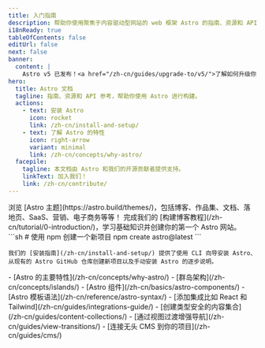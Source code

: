 ```yaml
---
title: 入门指南
description: 帮助你使用聚焦于内容驱动型网站的 web 框架 Astro 的指南、资源和 API 参考信息。
i18nReady: true
tableOfContents: false
editUrl: false
next: false
banner:
  content: |
    Astro v5 已发布！<a href="/zh-cn/guides/upgrade-to/v5/">了解如何升级你的网站</a>！
hero:
  title: Astro 文档
  tagline: 指南、资源和 API 参考，帮助你使用 Astro 进行构建。
  actions:
    - text: 安装 Astro
      icon: rocket
      link: /zh-cn/install-and-setup/
    - text: 了解 Astro 的特性
      icon: right-arrow
      variant: minimal
      link: /zh-cn/concepts/why-astro/
  facepile:
    tagline: 本文档由 Astro 和我们的开源贡献者提供支持。
    linkText: 加入我们！
    link: /zh-cn/contribute/
---
```



<CardGrid>
  <Card title="你可以用 Astro 构建什么？" icon="laptop">
    浏览 [Astro 主题](https://astro.build/themes/)，包括博客、作品集、文档、落地页、SaaS、营销、电子商务等等！
  </Card>

  <Card title="观看导览" icon="star">
    完成我们的 [构建博客教程](/zh-cn/tutorial/0-introduction/)，学习基础知识并创建你的第一个 Astro 网站。
  </Card>

  <SplitCard title="开始一个新项目" icon="rocket">
    ```sh
    # 使用 npm 创建一个新项目
    npm create astro@latest
    ```
    
    我们的 [安装指南](/zh-cn/install-and-setup/) 提供了使用 CLI 向导安装 Astro、从现有的 Astro GitHub 仓库创建新项目以及手动安装 Astro 的逐步说明。
  </SplitCard>

  <ListCard title="学习" icon="open-book">
    - [Astro 的主要特性](/zh-cn/concepts/why-astro/)
    - [群岛架构](/zh-cn/concepts/islands/)
    - [Astro 组件](/zh-cn/basics/astro-components/)
    - [Astro 模板语法](/zh-cn/reference/astro-syntax/)
  </ListCard>

  <ListCard title="扩展" icon="puzzle">
    - [添加集成比如 React 和 Tailwind](/zh-cn/guides/integrations-guide/)
    - [创建类型安全的内容集合](/zh-cn/guides/content-collections/)
    - [通过视图过渡增强导航](/zh-cn/guides/view-transitions/)
    - [连接无头 CMS 到你的项目](/zh-cn/guides/cms/)
  </ListCard>
</CardGrid>

<Discord title="有疑问或想参与其中？" cta="加入我们的 Discord"/>

